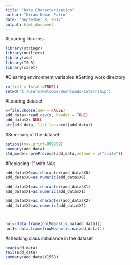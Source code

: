---
title: "Data Characterization"
author: "Kiran Kumar Patro"
date: "September 8, 2017"
output: html_document
---


#Loading libraries

```{r}

library(stringr)
library(outliers)
library(zoo)
library(ISLR)
library(caret)

```


#Clearing environment variables
#Setting work directory

```{r}

rm(list = ls(all=TRUE))
setwd("C:/Users/welcome/Downloads/internship")

```


#Loading dataset

```{r}

x=file.choose(new = FALSE)
add_data<-read.csv(x, header = TRUE)
add_data$X<-NULL
str(add_data, list.len=ncol(add_data))
```


#Summary of the dataset

```{r}

options(max.print=999999)
summary(add_data)
std_model<-preProcess(add_data,method = c("scale"))
```

#Replacing '?' with NA's

```{r}

add_data$X0=as.character(add_data$X0)
add_data$X0=as.numeric(add_data$X0)

add_data$X1=as.character(add_data$X1)
add_data$X1=as.numeric(add_data$X1)

add_data$X2=as.character(add_data$X2)
add_data$X2=as.numeric(add_data$X2)



nul<-data.frame(colMeans(is.na(add_data)))
nul1<-data.frame(rowMeans(is.na(add_data)))
```



#checking class imbalance in the dataset

```{r}
head(add_data)
tail(add_data)
summary(add_data$X1558)

```








